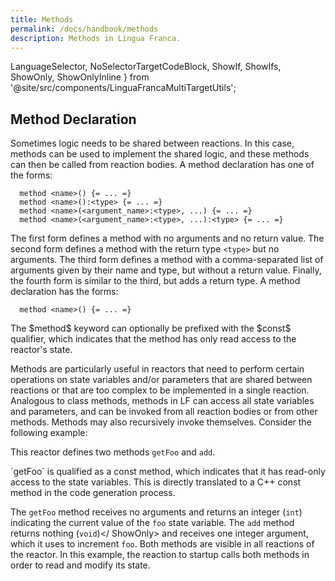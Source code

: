 ```yaml
---
title: Methods
permalink: /docs/handbook/methods
description: Methods in Lingua Franca.
---
```


  LanguageSelector,
  NoSelectorTargetCodeBlock,
  ShowIf, ShowIfs, ShowOnly,
  ShowOnlyInline
} from '@site/src/components/LinguaFrancaMultiTargetUtils';

## Method Declaration

<LanguageSelector c cpp py />


<ShowIfs>
<ShowIf c cpp>
Sometimes logic needs to be shared between reactions. In this case, methods can be used to implement the shared logic, and these methods can then be called from reaction bodies. A method declaration has one of the forms:

```lf
  method <name>() {= ... =}
  method <name>():<type> {= ... =}
  method <name>(<argument_name>:<type>, ...) {= ... =}
  method <name>(<argument_name>:<type>, ...):<type> {= ... =}
```

The first form defines a method with no arguments and no return value. The second form defines a method with the return type `<type>` but no arguments. The third form defines a method with a comma-separated list of arguments given by their name and type, but without a return value. Finally, the fourth form is similar to the third, but adds a return type.
</ShowIf>
<ShowIf py>
A method declaration has the forms:

```lf
  method <name>() {= ... =}
```
</ShowIf>
</ShowIfs>

<ShowOnly cpp>
The $method$ keyword can optionally be prefixed with the $const$ qualifier, which indicates that the method has only read access to the reactor's state.
</ShowOnly>

Methods are particularly useful in reactors that need to perform certain operations on state variables and/or parameters that are shared between reactions or that are too complex to be implemented in a single reaction. Analogous to class methods, methods in LF can access all state variables and parameters, and can be invoked from all reaction bodies or from other methods. Methods may also recursively invoke themselves. Consider the following example:


<NoSelectorTargetCodeBlock c={C_Methods} cpp={Cpp_Methods} py={Py_Methods} lf />

This reactor defines two methods `getFoo` and `add`.

<ShowOnly cpp>
`getFoo` is qualified as a const method, which indicates that it has read-only
access to the state variables. This is directly translated to a C++ const method
in the code generation process.
</ShowOnly>

The `getFoo` method receives no arguments and returns an integer (`int`)
indicating the current value of the `foo` state variable. The `add` method
returns nothing <ShowOnly c cpp inline>(`void`)</ ShowOnly> and receives one integer argument, which it uses to increment `foo`. Both
methods are visible in all reactions of the reactor. In this example, the
reaction to startup calls both methods in order to read and modify its state.
